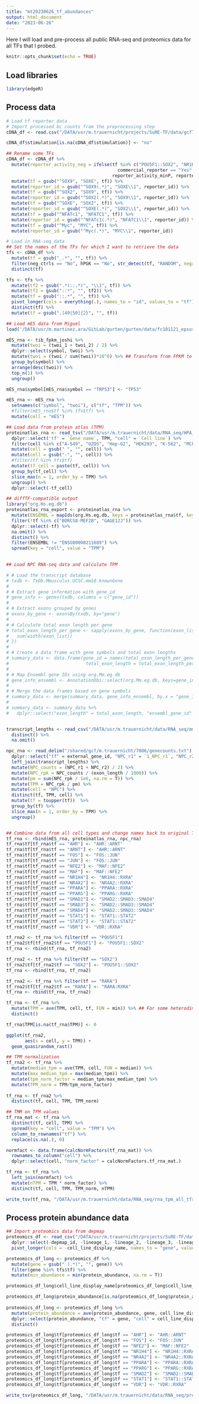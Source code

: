 ```yaml
---
title: "mt20230626_tf_abundances"
output: html_document
date: "2023-06-26"
---
```


Here I will load and pre-process all public RNA-seq and proteomics data for all TFs that I probed. 

```r
knitr::opts_chunk$set(echo = TRUE)
```


## Load libraries
```r
library(edgeR)
```


## Process data

```r
# Load tf reporter data
# Import processed bc counts from the preprocessing step
cDNA_df <- read.csv("/DATA/usr/m.trauernicht/projects/SuRE-TF/data/gcf7124_stimulations/results/mt20230901_reporter_activity_filt_combined.csv", header = T)

cDNA_df$stimulation[is.na(cDNA_df$stimulation)] <- "no"

## Rename some TFs
cDNA_df <- cDNA_df %>%
  mutate(reporter_activity_neg = ifelse(tf %in% c("POU5F1::SOX2", "NR1H4::RXRA", "CEBPB", "STAT1::STAT2", "THRA") | 
                                          commercial_reporter == "Yes" | is.na(reporter_activity_neg), 
                                        reporter_activity_minP, reporter_activity_neg)) %>%
  mutate(tf = gsub("^SOX9", "SOXE", tf)) %>%
  mutate(reporter_id = gsub("^SOX9(.*)", "SOXE\\1", reporter_id)) %>%
  mutate(tf = gsub("^SOX2", "SOX9", tf)) %>%
  mutate(reporter_id = gsub("^SOX2(.*)", "SOX9\\1", reporter_id)) %>%
  mutate(tf = gsub("^SOXE", "SOX2", tf)) %>%
  mutate(reporter_id = gsub("^SOXE(.*)", "SOX2\\1", reporter_id)) %>%
  mutate(tf = gsub("^NFATc1", "NFATC1", tf)) %>%
  mutate(reporter_id = gsub("^NFATc1(.*)", "NFATC1\\1", reporter_id)) %>%
  mutate(tf = gsub("^Myc", "MYC", tf)) %>%
  mutate(reporter_id = gsub("^Myc(.*)", "MYC\\1", reporter_id))

# Load in RNA-seq data
## Set the names of the TFs for which I want to retrieve the data
tfs <- cDNA_df %>%
  mutate(tf = gsub("_.*", "", tf)) %>%
  filter(neg_ctrls == "No", hPGK == "No", str_detect(tf, "RANDOM", negate = T)) %>%
  distinct(tf)

tfs <- tfs %>%
  mutate(tf2 = gsub(".*(::.*)", "\\1", tf)) %>%
  mutate(tf2 = gsub("::*", "", tf2)) %>%
  mutate(tf = gsub("::.*", "", tf)) %>%
  pivot_longer(cols = everything(.), names_to = "id", values_to = "tf") %>%
  distinct(tf) %>%
  mutate(tf = gsub(".[49|50]{2}", "", tf))

## Load mES data from Miguel
load('/DATA/usr/m.martinez.ara/GitLab/gurten/gurten/data/fc181121_epsure_tadec_rnaseq_expr_joshi.RData')

mES_rna <- tib_fpkm_joshi %>%
  mutate(twoi = (twoi_1 + twoi_2) / 2) %>%
  dplyr::select(symbol, twoi) %>%
  mutate(twoi = (twoi / sum(twoi))*10^6) %>% ## Transform from FPKM to TPM
  group_by(symbol) %>%
  arrange(desc(twoi)) %>%
  top_n(1) %>%
  ungroup()

mES_rna$symbol[mES_rna$symbol == "TRP53"] <- "TP53"

mES_rna <- mES_rna %>%
  setnames(c("symbol", "twoi"), c("tf", "TPM")) %>%
  #filter(mES_rna$tf %in% tfs$tf) %>%
  mutate(cell = "mES")

## Load data from protein atlas (TPM)
proteinatlas_rna <- read_tsv("/DATA/usr/m.trauernicht/data/RNA_seq/HPA_rna_celline_20230711.tsv") %>%
  dplyr::select('tf' = `Gene name`, TPM, "cell" = `Cell line`) %>%
  filter(cell %in% c("A-549", "U2OS", "Hep-G2", "HEK293", "K-562", "MCF-7", "HCT 116")) %>%
  mutate(cell = gsub(" ", "", cell)) %>%
  mutate(cell = gsub("-", "", cell)) %>%
  #filter(tf %in% tfs$tf)
  mutate(tf_cell = paste(tf, cell)) %>%
  group_by(tf_cell) %>%
  slice_max(n = 1, order_by = TPM) %>%
  ungroup() %>%
  dplyr::select(-tf_cell)

## diffTF-compatible output
library("org.Hs.eg.db")
proteinatlas_rna_export <- proteinatlas_rna %>%
  mutate(ENSEMBL = mapIds(org.Hs.eg.db, keys = proteinatlas_rna$tf, keytype = "SYMBOL", column="ENSEMBL")) %>%
  filter(!tf %in% c("BORCS8-MEF2B", "GAGE12J")) %>%
  dplyr::select(-tf) %>%
  na.omit() %>%
  distinct() %>%
  filter(ENSEMBL != "ENSG00000211689") %>%
  spread(key = "cell", value = "TPM")
  

## Load NPC RNA-seq data and calculate TPM

# # Load the transcript database
# txdb <- TxDb.Mmusculus.UCSC.mm10.knownGene
# 
# # Extract gene information with gene_id
# gene_info <- genes(txdb, columns = c("gene_id"))
# 
# # Extract exons grouped by genes
# exons_by_gene <- exonsBy(txdb, by="gene")
# 
# # Calculate total exon length per gene
# total_exon_length_per_gene <- sapply(exons_by_gene, function(exon_list) {
#   sum(width(exon_list))
# })
# 
# # Create a data frame with gene symbols and total exon lengths
# summary_data <- data.frame(gene_id = names(total_exon_length_per_gene),
#                             total_exon_length = total_exon_length_per_gene)
# 
# # Map Ensembl gene IDs using org.Mm.eg.db
# gene_info_ensembl <- AnnotationDbi::select(org.Mm.eg.db, keys=gene_info$gene_id, columns="ENSEMBL")
# 
# # Merge the data frames based on gene symbols
# summary_data <- merge(summary_data, gene_info_ensembl, by.x = "gene_id", by.y = "ENTREZID", all.x = TRUE)
# 
# summary_data <- summary_data %>%
#   dplyr::select("exon_length" = total_exon_length, "ensembl_gene_id" = "ENSEMBL")


transcript_lengths <- read_csv("/DATA/usr/m.trauernicht/data/RNA_seq/mm10_transcript_lengths.csv") %>%
  distinct() %>%
  na.omit()

npc_rna <- read_delim("/shared/gcf/m.trauernicht/7086/genecounts.txt") %>%
  dplyr::select("tf" = external_gene_id, "NPC_r1" = `1_NPC_r1`, "NPC_r2" = `2_NPC_r2`, ensembl_gene_id) %>%
  left_join(transcript_lengths) %>%
  mutate(NPC_counts = (NPC_r1 + NPC_r2) / 2) %>%
  mutate(NPC_rpk = NPC_counts / (exon_length / 1000)) %>%
  mutate(pm = sum(NPC_rpk / 1e6, na.rm = T)) %>%
  mutate(TPM = NPC_rpk / pm) %>%
  mutate(cell = "NPC") %>%
  distinct(tf, TPM, cell) %>%
  mutate(tf = toupper(tf))  %>%
  group_by(tf) %>%
  slice_max(n = 1, order_by = TPM) %>%
  ungroup()


## Combine data from all cell types and change names back to original TF names
tf_rna <- rbind(mES_rna, proteinatlas_rna, npc_rna)
tf_rna$tf[tf_rna$tf == "AHR"] <- "AHR::ARNT"
tf_rna$tf[tf_rna$tf == "ARNT"] <- "AHR::ARNT"
tf_rna$tf[tf_rna$tf == "FOS"] <- "FOS::JUN"
tf_rna$tf[tf_rna$tf == "JUN"] <- "FOS::JUN"
tf_rna$tf[tf_rna$tf == "NFE2"] <- "MAF::NFE2"
tf_rna$tf[tf_rna$tf == "MAF"] <- "MAF::NFE2"
tf_rna$tf[tf_rna$tf == "NR1H4"] <- "NR1H4::RXRA"
tf_rna$tf[tf_rna$tf == "NR4A2"] <- "NR4A2::RXRA"
tf_rna$tf[tf_rna$tf == "PPARA"] <- "PPARA::RXRA"
tf_rna$tf[tf_rna$tf == "PPARG"] <- "PPARG::RXRA"
tf_rna$tf[tf_rna$tf == "SMAD2"] <- "SMAD2::SMAD3::SMAD4"
tf_rna$tf[tf_rna$tf == "SMAD3"] <- "SMAD2::SMAD3::SMAD4"
tf_rna$tf[tf_rna$tf == "SMAD4"] <- "SMAD2::SMAD3::SMAD4"
tf_rna$tf[tf_rna$tf == "STAT1"] <- "STAT1::STAT2"
tf_rna$tf[tf_rna$tf == "STAT2"] <- "STAT1::STAT2"
tf_rna$tf[tf_rna$tf == "VDR"] <- "VDR::RXRA"

tf_rna2 <- tf_rna %>% filter(tf == "POU5F1")
tf_rna2$tf[tf_rna2$tf == "POU5F1"] <- "POU5F1::SOX2"
tf_rna <- rbind(tf_rna, tf_rna2)

tf_rna2 <- tf_rna %>% filter(tf == "SOX2")
tf_rna2$tf[tf_rna2$tf == "SOX2"] <- "POU5F1::SOX2"
tf_rna <- rbind(tf_rna, tf_rna2)

tf_rna2 <- tf_rna %>% filter(tf == "RARA")
tf_rna2$tf[tf_rna2$tf == "RARA"] <- "RARA:RXRA"
tf_rna <- rbind(tf_rna, tf_rna2)

tf_rna <- tf_rna %>%
  mutate(TPM = ave(TPM, cell, tf, FUN = min)) %>% ## For some heterodimeric TFs I set the TPM to the lowest of the two
  distinct()

tf_rna$TPM[is.na(tf_rna$TPM)] <- 0

ggplot(tf_rna2,
       aes(x = cell, y = TPM)) +
  geom_quasirandom_rast()

## TPM normalization
tf_rna2 <- tf_rna %>%
  mutate(median_tpm = ave(TPM, cell, FUN = median)) %>%
  mutate(max_median_tpm = max(median_tpm)) %>%
  mutate(tpm_norm_factor = median_tpm/max_median_tpm) %>%
  mutate(TPM_norm = TPM/tpm_norm_factor)
  
tf_rna <- tf_rna2 %>%
  distinct(tf, cell, TPM, TPM_norm)

## TMM on TPM values
tf_rna_mat <- tf_rna %>%
  distinct(tf, cell, TPM) %>%
  spread(key = "cell", value = "TPM") %>%
  column_to_rownames("tf") %>%
  replace(is.na(.), 0)

normfact <- data.frame(calcNormFactors(tf_rna_mat)) %>% 
  rownames_to_column("cell") %>% 
  dplyr::select(cell, "norm_factor" = calcNormFactors.tf_rna_mat.)

tf_rna <- tf_rna %>%
  left_join(normfact) %>%
  mutate(nTPM = TPM * norm_factor) %>%
  distinct(tf, cell, TPM, TPM_norm, nTPM)

write_tsv(tf_rna, "/DATA/usr/m.trauernicht/data/RNA_seq/rna_tpm_all_tfs.tsv")
```

## Process protein abundance data
```r
## Import proteomics data from depmap
proteomics_df <- read_csv("/DATA/usr/m.trauernicht/projects/SuRE-TF/data/Proteomics_subsetted_NAsdropped.csv") %>%
  dplyr::select(-depmap_id, -lineage_1, -lineage_2, -lineage_3, -lineage_4, -lineage_5, -lineage_6) %>%
  pivot_longer(cols = -cell_line_display_name, names_to = "gene", values_to = "protein_abundance")

proteomics_df_long <- proteomics_df %>%
  mutate(gene = gsub(" (.*)", "", gene)) %>%
  filter(gene %in% tfs$tf) %>%
  mutate(min_abundance = min(protein_abundance, na.rm = T))

proteomics_df_long$cell_line_display_name[proteomics_df_long$cell_line_display_name == "HEPG2"] <- "HepG2"

proteomics_df_long$protein_abundance[is.na(proteomics_df_long$protein_abundance)] <- unique(proteomics_df_long$min_abundance)
  
proteomics_df_long <- proteomics_df_long %>%
  mutate(protein_abundance = ave(protein_abundance, gene, cell_line_display_name, FUN = function(x) mean(x, na.rm = T))) %>%
  dplyr::select(protein_abundance, "tf" = gene, "cell" = cell_line_display_name) %>%
  distinct() 

proteomics_df_long$tf[proteomics_df_long$tf == "AHR"] <- "AHR::ARNT"
proteomics_df_long$tf[proteomics_df_long$tf == "FOS"] <- "FOS::JUN"
proteomics_df_long$tf[proteomics_df_long$tf == "NFE2"] <- "MAF::NFE2"
proteomics_df_long$tf[proteomics_df_long$tf == "NR1H4"] <- "NR1H4::RXRA"
proteomics_df_long$tf[proteomics_df_long$tf == "NR4A2"] <- "NR4A2::RXRA"
proteomics_df_long$tf[proteomics_df_long$tf == "PPARA"] <- "PPARA::RXRA"
proteomics_df_long$tf[proteomics_df_long$tf == "PPARG"] <- "PPARG::RXRA"
proteomics_df_long$tf[proteomics_df_long$tf == "SMAD2"] <- "SMAD2::SMAD3::SMAD4"
proteomics_df_long$tf[proteomics_df_long$tf == "STAT1"] <- "STAT1::STAT2"
proteomics_df_long$tf[proteomics_df_long$tf == "VDR"] <- "VDR::RXRA"

write_tsv(proteomics_df_long, "/DATA/usr/m.trauernicht/data/RNA_seq/protein_abundance_all_tfs.tsv")
```

